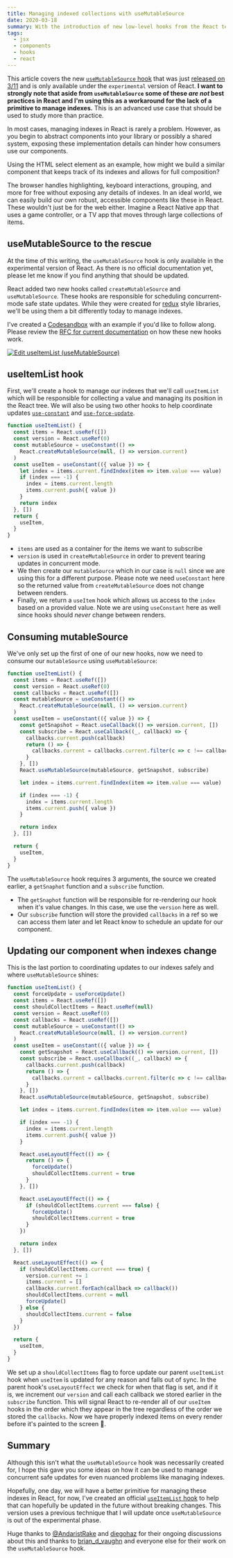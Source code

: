 ```yaml
---
title: Managing indexed collections with useMutableSource
date: 2020-03-18
summary: With the introduction of new low-level hooks from the React team, we can simplify parts of our UI development processes like managing indexes.
tags:
  - jsx
  - components
  - hooks
  - react
---
```



<Disclaimer>

  This article covers the new [`useMutableSource`
  hook](https://github.com/reactjs/rfcs/blob/master/text/0147-use-mutable-source.md)
  that was just [released on 3/11](https://github.com/facebook/react/pull/18000)
  and is only available under the `experimental` version of React. **I want
  to strongly note that aside from `useMutableSource` some of these _are not_ best practices in React and I'm using this
  as a workaround for the lack of a primitive to manage indexes.** This is an
  advanced use case that should be used to study more than practice.

</Disclaimer>

In most cases, managing indexes in React is rarely a problem. However, as you begin to abstract components into your library or possibly a shared system, exposing these implementation details can hinder how consumers use our components.

Using the HTML select element as an example, how might we build a similar component that keeps track of its indexes and allows for full composition?

The browser handles highlighting, keyboard interactions, grouping, and more for free without exposing any details of indexes. In an ideal world, we can easily build our own robust, accessible components like these in React. These wouldn't just be for the web either. Imagine a React Native app that uses a game controller, or a TV app that moves through large collections of items.

## useMutableSource to the rescue

At the time of this writing, the `useMutableSource` hook is only available in the experimental version of React. As there is no official documentation yet, please let me know if you find anything that should be updated.

React added two new hooks called `createMutableSource` and `useMutableSource`. These hooks are responsible for scheduling concurrent-mode safe state updates. While they were created for [redux](https://react-redux.js.org/) style libraries, we'll be using them a bit differently today to manage indexes.

I've created a [Codesandbox](https://codesandbox.io/s/useitemlist-w-usemutablesource-k14d1?fontsize=14&hidenavigation=1&module=%2Fsrc%2Fuse-item-list.tsx&theme=dark) with an example if you'd like to follow along. Please review the [RFC for current documentation](https://github.com/bvaughn/rfcs/blob/useMutableSource/text/0000-use-mutable-source.md) on how these new hooks work.

[![Edit useItemList (useMutableSource)](https://codesandbox.io/static/img/play-codesandbox.svg)](https://codesandbox.io/s/useitemlist-usemutablesource-k14d1?fontsize=14&hidenavigation=1&theme=dark)

## useItemList hook

First, we'll create a hook to manage our indexes that we'll call `useItemList` which will be responsible for collecting a value and managing its position in the React tree. We will also be using two other hooks to help coordinate updates [`use-constant`](https://github.com/Andarist/use-constant) and [`use-force-update`](https://github.com/CharlesStover/use-force-update/).

```js
function useItemList() {
  const items = React.useRef([])
  const version = React.useRef(0)
  const mutableSource = useConstant(() =>
    React.createMutableSource(null, () => version.current)
  )
  const useItem = useConstant(({ value }) => {
    let index = items.current.findIndex(item => item.value === value)
    if (index === -1) {
      index = items.current.length
      items.current.push({ value })
    }
    return index
  }, [])
  return {
    useItem,
  }
}
```

- `items` are used as a container for the items we want to subscribe
- `version` is used in `createMutableSource` in order to prevent tearing updates in concurrent mode.
- We then create our `mutableSource` which in our case is `null` since we are using this for a different purpose. Please note we need `useConstant` here so the returned value from `createMutableSource` does not change between renders.
- Finally, we return a `useItem` hook which allows us access to the `index` based on a provided value. Note we are using `useConstant` here as well since hooks should _never_ change between renders.

## Consuming mutableSource

We've only set up the first of one of our new hooks, now we need to consume our `mutableSource` using `useMutableSource`:

```js {4,9-16}
function useItemList() {
  const items = React.useRef([])
  const version = React.useRef(0)
  const callbacks = React.useRef([])
  const mutableSource = useConstant(() =>
    React.createMutableSource(null, () => version.current)
  )
  const useItem = useConstant(({ value }) => {
    const getSnapshot = React.useCallback(() => version.current, [])
    const subscribe = React.useCallback((_, callback) => {
      callbacks.current.push(callback)
      return () => {
        callbacks.current = callbacks.current.filter(c => c !== callback)
      }
    }, [])
    React.useMutableSource(mutableSource, getSnapshot, subscribe)

    let index = items.current.findIndex(item => item.value === value)

    if (index === -1) {
      index = items.current.length
      items.current.push({ value })
    }

    return index
  }, [])

  return {
    useItem,
  }
}
```

The `useMutableSource` hook requires 3 arguments, the source we created earlier, a `getSnaphot` function and a `subscribe` function.

- The `getSnaphot` function will be responsible for re-rendering our hook when it's value changes. In this case, we use the `version` here as well.
- Our `subscribe` function will store the provided `callbacks` in a ref so we can access them later and let React know to schedule an update for our component.

## Updating our component when indexes change

This is the last portion to coordinating updates to our indexes safely and where `useMutableSource` shines:

```js {2,4,27-39,44-54}
function useItemList() {
  const forceUpdate = useForceUpdate()
  const items = React.useRef([])
  const shouldCollectItems = React.useRef(null)
  const version = React.useRef(0)
  const callbacks = React.useRef([])
  const mutableSource = useConstant(() =>
    React.createMutableSource(null, () => version.current)
  )
  const useItem = useConstant(({ value }) => {
    const getSnapshot = React.useCallback(() => version.current, [])
    const subscribe = React.useCallback((_, callback) => {
      callbacks.current.push(callback)
      return () => {
        callbacks.current = callbacks.current.filter(c => c !== callback)
      }
    }, [])
    React.useMutableSource(mutableSource, getSnapshot, subscribe)

    let index = items.current.findIndex(item => item.value === value)

    if (index === -1) {
      index = items.current.length
      items.current.push({ value })
    }

    React.useLayoutEffect(() => {
      return () => {
        forceUpdate()
        shouldCollectItems.current = true
      }
    }, [])

    React.useLayoutEffect(() => {
      if (shouldCollectItems.current === false) {
        forceUpdate()
        shouldCollectItems.current = true
      }
    })

    return index
  }, [])

  React.useLayoutEffect(() => {
    if (shouldCollectItems.current === true) {
      version.current += 1
      items.current = []
      callbacks.current.forEach(callback => callback())
      shouldCollectItems.current = null
      forceUpdate()
    } else {
      shouldCollectItems.current = false
    }
  })

  return {
    useItem,
  }
}
```

We set up a `shouldCollectItems` flag to force update our parent `useItemList` hook when `useItem` is updated for any reason and falls out of sync. In the parent hook's `useLayoutEffect` we check for when that flag is set, and if it is, we increment our `version` and call each callback we stored earlier in the `subscribe` function. This will signal React to re-render all of our `useItem` hooks in the order which they appear in the tree regardless of the order we stored the `callbacks`. Now we have properly indexed items on every render before it's painted to the screen 🎉.

## Summary

Although this isn't what the `useMutableSource` hook was necessarily created for, I hope this gave you some ideas on how it can be used to manage concurrent safe updates for even nuanced problems like managing indexes.

Hopefully, one day, we will have a better primitive for managing these indexes in React, for now, I've created an official [`useItemList` hook](https://github.com/souporserious/use-item-list) to help that can hopefully be updated in the future without breaking changes. This version uses a previous technique that I will update once `useMutableSource` is out of the experimental phase.

Huge thanks to [@AndaristRake](https://twitter.com/AndaristRake) and [diegohaz](https://twitter.com/diegohaz) for their ongoing discussions about this and thanks to [brian_d_vaughn](https://twitter.com/brian_d_vaughn) and everyone else for their work on the `useMutableSource` hook.
